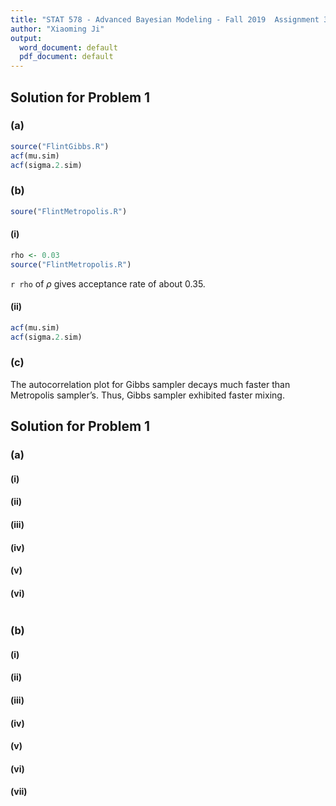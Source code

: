 ```yaml
---
title: "STAT 578 - Advanced Bayesian Modeling - Fall 2019  Assignment 3"
author: "Xiaoming Ji"
output:
  word_document: default
  pdf_document: default
---
```

## Solution for Problem 1
### (a)
```r
source("FlintGibbs.R")
acf(mu.sim)
acf(sigma.2.sim)
```

### (b)
```r
soure("FlintMetropolis.R")
```
#### (i)
```r
rho <- 0.03
source("FlintMetropolis.R")
```
`r rho` of $\rho$ gives acceptance rate of about 0.35.

#### (ii)
```r
acf(mu.sim)
acf(sigma.2.sim)
```

### (c)
The autocorrelation plot for Gibbs sampler decays much faster than Metropolis sampler's. Thus, Gibbs sampler exhibited faster mixing.

## Solution for Problem 1
### (a)
#### (i)
#### (ii)
#### (iii)
#### (iv)
#### (v)
#### (vi)
```r

```

### (b)
#### (i)
#### (ii)
#### (iii)
#### (iv)
#### (v)
#### (vi)
#### (vii)